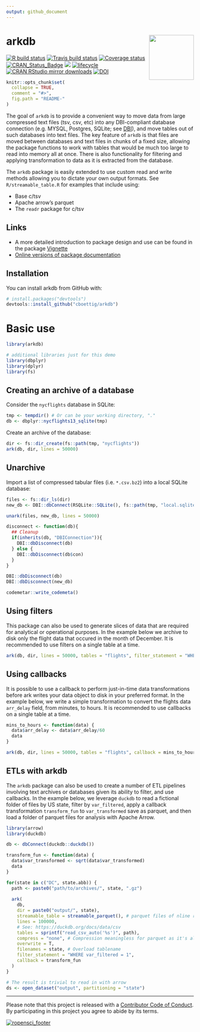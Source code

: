 ```yaml
---
output: github_document
---
```


# arkdb <img src="man/figures/logo.svg" align="right" alt="" width="120" />

[![R build status](https://github.com/ropensci/arkdb/workflows/R-CMD-check/badge.svg)](https://github.com/ropensci/arkdb/actions)
[![Travis build status](https://travis-ci.org/ropensci/arkdb.svg?branch=master)](https://travis-ci.org/ropensci/arkdb)
[![Coverage status](https://codecov.io/gh/ropensci/arkdb/branch/master/graph/badge.svg)](https://codecov.io/github/ropensci/arkdb?branch=master)
[![CRAN_Status_Badge](http://www.r-pkg.org/badges/version/arkdb)](https://cran.r-project.org/package=arkdb)
[![](https://badges.ropensci.org/224_status.svg)](https://github.com/ropensci/software-review/issues/224)
[![lifecycle](https://img.shields.io/badge/lifecycle-stable-brightgreen.svg)](https://lifecycle.r-lib.org/articles/stages.html)
 [![CRAN RStudio mirror downloads](http://cranlogs.r-pkg.org/badges/grand-total/arkdb)](https://CRAN.R-project.org/package=arkdb) 
[![DOI](https://zenodo.org/badge/DOI/10.5281/zenodo.1343943.svg)](https://doi.org/10.5281/zenodo.1343943)
  <!-- badges: end -->
  
<!-- README.md is generated from README.Rmd. Please edit that file -->

```r
knitr::opts_chunk$set(
  collapse = TRUE,
  comment = "#>",
  fig.path = "README-"
)
```

The goal of `arkdb` is to provide a convenient way to move data from large compressed text files (tsv, csv, etc) into any DBI-compliant database connection (e.g. MYSQL, Postgres, SQLite; see [DBI](https://db.rstudio.com/dbi/)), and move tables out of such databases into text files. The key feature of `arkdb` is that files are moved between databases and text files in chunks of a fixed size, allowing the package functions to work with tables that would be much too large to read into memory all at once. There is also functionality for filtering and applying transformation to data as it is extracted from the database.  

The `arkdb` package is easily extended to use custom read and write methods allowing you to dictate your own output formats. See `R/streamable_table.R` for examples that include using: 

- Base c/tsv
- Apache arrow's parquet
- The `readr` package for c/tsv

## Links

- A more detailed introduction to package design and use can be found in the package [Vignette](https://docs.ropensci.org/arkdb/articles/arkdb.html)
- [Online versions of package documentation](https://docs.ropensci.org/arkdb/)

## Installation

You can install arkdb from GitHub with:

```r
# install.packages("devtools")
devtools::install_github("cboettig/arkdb")
```


# Basic use

```r
library(arkdb)

# additional libraries just for this demo
library(dbplyr)
library(dplyr)
library(fs)
```

## Creating an archive of a database

Consider the `nycflights` database in SQLite:

```r
tmp <- tempdir() # Or can be your working directory, "."
db <- dbplyr::nycflights13_sqlite(tmp)
```

Create an archive of the database: 

```r
dir <- fs::dir_create(fs::path(tmp, "nycflights"))
ark(db, dir, lines = 50000)
```

## Unarchive

Import a list of compressed tabular files (i.e. `*.csv.bz2`) into a local SQLite database:


```r
files <- fs::dir_ls(dir)
new_db <- DBI::dbConnect(RSQLite::SQLite(), fs::path(tmp, "local.sqlite"))

unark(files, new_db, lines = 50000)
```



```r
disconnect <- function(db){
  ## Cleanup 
  if(inherits(db, "DBIConnection")){
    DBI::dbDisconnect(db)
  } else {
    DBI::dbDisconnect(db$con)
  }
}

DBI::dbDisconnect(db)
DBI::dbDisconnect(new_db)

codemetar::write_codemeta()
```

## Using filters

This package can also be used to generate slices of data that are required for analytical or operational purposes. In the example below we archive to disk only the flight data that occured in the month of December. It is recommended to use filters on a single table at a time. 

```r
ark(db, dir, lines = 50000, tables = "flights", filter_statement = "WHERE month = 12")
```

## Using callbacks

It is possible to use a callback to perform just-in-time data transformations before ark writes your data object to disk in your preferred format. In the example below, we write a simple transformation to convert the flights data `arr_delay` field, from minutes, to hours. It is recommended to use callbacks on a single table at a time.

```r
mins_to_hours <- function(data) {
  data$arr_delay <- data$arr_delay/60
  data
}

ark(db, dir, lines = 50000, tables = "flights", callback = mins_to_hours)
```


## ETLs with arkdb

The `arkdb` package can also be used to create a number of ETL pipelines involving text archives or databases given its ability to filter, and use callbacks. In the example below, we leverage `duckdb` to read a fictional folder of files by US state, filter by `var_filtered`, apply a callback transformation `transform_fun` to `var_transformed` save as parquet, and then load a folder of parquet files for analysis with Apache Arrow.

```r
library(arrow)
library(duckdb)

db <- dbConnect(duckdb::duckdb())

transform_fun <- function(data) {
  data$var_transformed <- sqrt(data$var_transformed)
  data
}

for(state in c("DC", state.abb)) {
  path <- paste0("path/to/archives/", state, ".gz")
  
  ark(
    db,
    dir = paste0("output/", state),
    streamable_table = streamable_parquet(), # parquet files of nline rows
    lines = 100000,
    # See: https://duckdb.org/docs/data/csv
    tables = sprintf("read_csv_auto('%s')", path), 
    compress = "none", # Compression meaningless for parquet as it's already compressed
    overwrite = T, 
    filenames = state, # Overload tablename
    filter_statement = "WHERE var_filtered = 1",
    callback = transform_fun
  )
}

# The result is trivial to read in with arrow 
ds <- open_dataset("output", partitioning = "state")
```



-----

Please note that this project is released with a [Contributor Code of Conduct](https://ropensci.org/code-of-conduct/).
By participating in this project you agree to abide by its terms.


[![ropensci_footer](https://ropensci.org/public_images/ropensci_footer.png)](https://ropensci.org)

